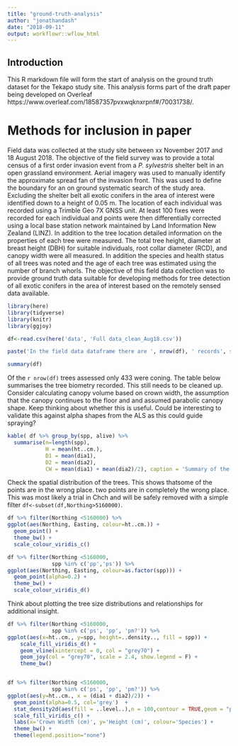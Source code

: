 ```yaml
---
title: "ground-truth-analysis"
author: "jonathandash"
date: "2018-09-11"
output: workflowr::wflow_html
---
```


## Introduction

This R markdown file will form the start of analysis on the ground truth dataset for the Tekapo study site. This analysis forms part of the draft paper being developed on Overleaf https://www.overleaf.com/18587357pvxwqknxrpnf#/70031738/.

# Methods for inclusion in paper
Field data was collected at the study site between xx November 2017 and 18 August 2018. The objective of the field survey was to provide a total census of a first order invasion event from a *P. sylvestris* shelter belt in an open grassland environment. Aerial imagery was used to manually identify the approximate spread fan of the invasion front. This was used to define the boundary for an on ground systematic search of the study area. Excluding the shelter belt all exotic conifers in the area of interest were identified down to a height of 0.05 m. The location of each individual was recorded using a Trimble Geo 7X GNSS unit. At least 100 fixes were recorded for each individual and points were then differentially corrected using a local base station network maintained by Land Information New Zealand (LINZ). In addition to the tree location detailed information on the properties of each tree were measured. The total tree height, diameter at breast height (DBH) for suitable individuals, root collar diameter (RCD), and canopy width were all measured. In addition the species and health status of all trees was noted and the age of each tree was estimated using the number of branch whorls. The objective of this field data collection was to provide ground truth data suitable for developing methods for tree detection of all exotic conifers in the area of interest based on the remotely sensed data available. 

```r
library(here)
library(tidyverse)
library(knitr)
library(ggjoy)
```

```r
df<-read.csv(here('data', 'Full data_clean_Aug18.csv'))

paste('In the field data dataframe there are ', nrow(df), ' records', sep= '')

summary(df)

```

Of the  `r nrow(df)` trees assessed only 433 were coning. The table below summarises the tree biometry recorded. This still needs to be cleaned up. Consider calculating canopy volume based on crown width, the assumption that the canopy continues to the floor and and assumed parabolic canopy shape. Keep thinking about whether this is useful. Could be interesting to validate this against alpha shapes from the ALS as this could guide spraying?

```r

kable( df %>% group_by(spp, alive) %>%
  summarise(n=length(spp),
            H = mean(ht..cm.),
            D1 = mean(dia1),
            D2 = mean(dia2),
            CW = mean(dia1) + mean(dia2)/2), caption = 'Summary of the field measured trees. Canopy with (CW) is calculated as D1+D2/2')

```

Check the spatial distribution of the trees. This shows thatsome of the points are in the wrong place. two points are in completely the wrong place. This was most likely a trial in Chch and will be safely removed with a simple filter `df<-subset(df,Northing>5160000) `. 

```r
df %>% filter(Northing <5160000) %>%
ggplot(aes(Northing, Easting, colour=ht..cm.)) +
  geom_point() +
  theme_bw() +
  scale_colour_viridis_c()

df %>% filter(Northing <5160000,
              spp %in% c('pp','ps')) %>%
ggplot(aes(Northing, Easting, colour=as.factor(spp))) +
  geom_point(alpha=0.2) +
  theme_bw() +
  scale_colour_viridis_d()


```



Think about plotting the tree size distributions and relationships for additional insight.

```r

df %>% filter(Northing <5160000,
              spp %in% c('ps', 'pp', 'pm?')) %>%
ggplot(aes(x=ht..cm., y=spp, height=..density.., fill = spp)) +
    scale_fill_viridis_d() +
    geom_vline(xintercept = 0, col = "grey70") +
    geom_joy(col = "grey70", scale = 2.4, show.legend = F) +
    theme_bw()


df %>% filter(Northing <5160000,
              spp %in% c('ps', 'pp', 'pm?')) %>%
ggplot(aes(y=ht..cm., x = (dia1 + dia2)/2)) +
  geom_point(alpha=0.5, col='grey')  +
  stat_density2d(aes(fill = ..level..),n = 100,contour = TRUE,geom = "polygon", alpha=0.2) +
  scale_fill_viridis_c() +
  labs(x='Crown Width (cm)', y='Height (cm)', colour='Species') +
  theme_bw() +
  theme(legend.position="none") 


```



